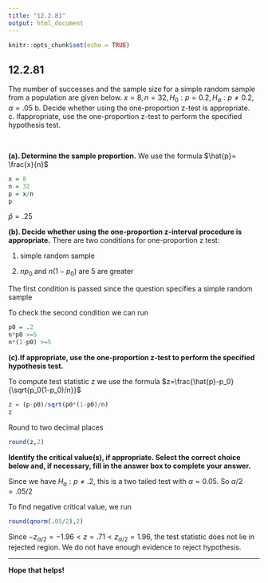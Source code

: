 ```yaml
---
title: "12.2.81"
output: html_document
---
```


```r
knitr::opts_chunk$set(echo = TRUE)
```

## 12.2.81

The number of successes and the sample size for a simple random sample from a population are given below.
$x = 8, n = 32, H_0: p=0.2, H_a:p \ne 0.2, \alpha =.05$
b. Decide whether using the​ one-proportion z-test is appropriate.
c. If​ appropriate, use the​ one-proportion z-test to perform the specified hypothesis test.

<br/>

**(a). Determine the sample proportion.**
We use the formula $\hat{p}= \frac{x}{n}$
```r
x = 8
n = 32
p = x/n
p
```
$\hat{p} = .25$

**(b). Decide whether using the​ one-proportion z-interval procedure is appropriate.**
There are two conditions for one-proportion z test:

1) simple random sample

2) $np_0$ and $n(1-p_0)$ are 5 are greater

The first condition is passed since the question specifies a simple random sample

To check the second condition we can run 
```r
p0 = .2
n*p0 >=5
n*(1-p0) >=5
```

**(c).If​ appropriate, use the​ one-proportion z-test to perform the specified hypothesis test.**

To compute test statistic z we use the formula $z=\frac{\hat{p}-p_0}{\sqrt{p_0(1-p_0)/n}}$

```r
z = (p-p0)/sqrt(p0*(1-p0)/n)
z
```
Round to two decimal places
```r
round(z,2)
```

**Identify the critical​ value(s), if appropriate. Select the correct choice below​ and, if​ necessary, fill in the answer box to complete your answer.**

Since we have $H_a:p \ne .2$, this is a two tailed test with $\alpha = 0.05$. So $\alpha/2= .05/2$

To find negative critical value, we run
```r
round(qnorm(.05/2),2)
```
Since $-z_{\alpha/2}=-1.96< z = .71< z_{\alpha/2}=1.96$, the test statistic does not lie in rejected region. We do not have enough evidence to reject hypothesis.
<hr/>
**Hope that helps!**